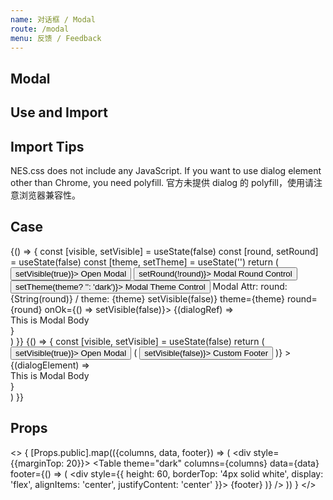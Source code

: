 ```yaml
---
name: 对话框 / Modal
route: /modal
menu: 反馈 / Feedback
---
```



## Modal

<TagVersion component="Modal" />

## Use and Import

<Explain component="Modal" isCopyable/>

## Import Tips

<Text status="error">
  NES.css does not include any JavaScript. If you want to use dialog element other than Chrome, you need polyfill. 
</Text>
<Text status="error">
  官方未提供 dialog 的 polyfill，使用请注意浏览器兼容性。
</Text>

## Case

<Playground>
  {() => {
    const [visible, setVisible] = useState(false)
    const [round, setRound] = useState(false)
    const [theme, setTheme] = useState('')
    return (
      <div>
        <Button status="primary" onClick={() => setVisible(true)}>
          Open Modal
        </Button>
        <Button style={{marginLeft: 10}} onClick={() => setRound(!round)}>
          Modal Round Control
        </Button>
        <Button style={{marginLeft: 10}} onClick={() => setTheme(theme? '': 'dark')}>
          Modal Theme Control
        </Button>
        <Text style={{marginTop: 10}}>Modal Attr: round: {String(round)} / theme: {theme}</Text>
        <Modal 
          visible={visible} 
          onCancel={() => setVisible(false)} 
          theme={theme}
          round={round}
          onOk={() => setVisible(false)}>
          {(dialogRef) => <div style={{ height: 50 }}> This is Modal Body</div>}
        </Modal>
      </div>
    )
  }}
</Playground>

<Playground wrapper="Custom Modal">
  {() => {
    const [visible, setVisible] = useState(false)
    return (
      <div>
        <Button status="primary" onClick={() => setVisible(true)}>
          Open Modal
        </Button>
        <Modal 
          visible={visible} 
          renderFooter={(dialogElement) => (
            <Button block status="primary" onClick={() => setVisible(false)}> Custom Footer </Button>
          )}
        >
          {(dialogElement) => <div style={{ height: 50 }}> This is Modal Body</div>}
        </Modal>
      </div>
    )
  }}
</Playground>

## Props

<>
  {
    [Props.public].map(({columns, data, footer}) => (
      <div style={{marginTop: 20}}>
        <Table
          theme="dark"
          columns={columns} 
          data={data}
          footer={() => (
            <div style={{
              height: 60,
              borderTop: '4px solid white', 
              display: 'flex',
              alignItems: 'center',
              justifyContent: 'center'
            }}>
              {footer}
            </div>
          )}
        />
      </div>
    ))
  }
</>
